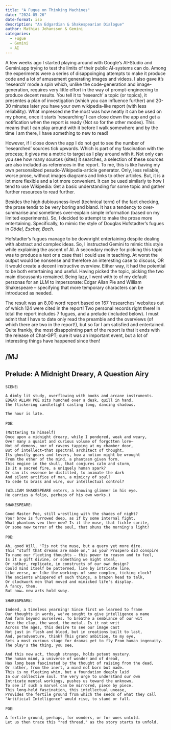 ```yaml
---
title: "A Fugue on Thinking Machines"
date: "2024-05-26"
date-format: iso
description: "An Edgardian & Shakespearian Dialogue"
author: Mathias Johansson & Gemini
categories:
  - Fugue
  - Gemini
  - AI
---
```


A few weeks ago I started playing around with Google's AI-Studio and Gemini.app
trying to test the limits of their public AI-systems can do. Among the
experiments were a series of disappoinging attempts to make it produce code and
a lot of amusement generating images and videos. I also gave it's 'research'
mode a spin which, unlike the code-generation and image-generation, requires
very little effort in the way of prompt-engineering to produce decent results.
You tell it to 'research' a topic (or topics), it presentes a plan of
investigation (which you can influence further) and 20-30 minutes later you
have your own wikipedia-like report (with less reliability). What impressed me
the most was how neatly it can be used on my phone, once it starts
'researching' I can close down the app and get a notification when the report
is ready (Not so for the other modes). This means that I can play around with
it before I walk somewhere and by the time I am there, I have something to new to read!

However, if I close down the app I do not get to see the number of 'researched'
sources tick upwards. Which is part of my fascination with the process; it
gives me a metric to target as I play around with it. Not only can you see how
many sources (sites) it searches, a selection of these sources are also
included as references in the report. To me, this is like having my own
personalized pesudo-Wikipedia-article generator. Only, less reliable, worse
prose, without images diagrams and links to other articles. But, it is a lot
more flexible and a lot more convenient. It can be used similarly to how I tend
to use Wikipedia: Get a basic understanding for some topic and gather further
resources to read further.

Besides the high dubiousness-level (technical term) of the fact checking, the
prose tends to be very boring and bland. It has a tendency to over-summarise
and sometimes over-explain simple information (based on my limited
experiments). So, I decided to attempt to make the prose more entertaining.
Specifically, to mimic the style of Douglas Hofstadter's fugues in _Gödel,
Escher, Bach_.

Hofstadter's fugues manage to be downright entertaining despite dealing with
abstract and complex ideas. So, I instructed Gemini to mimic this style while
explaining the ascent of AI. A secondary motive for picking this topic was to
produce a text or a case that I could use in teaching. At worst the output
would be nonsense and therefore an interesting case to discuss, OR it would
create a decent instructive overview. Either way, it had the potential to be
both entertaining and useful. Having picked the topic, picking the two main
discussants remained. Being lazy, I went with to of my default personas for an
LLM to impersonate: Edgar Allan Pie and William Shakespeare -- specifying that
more temporary characters can be introduced as needed.

The result was an 8,00 word report based on 167 'researches' websites out of which 124 were
cited in the report! Two personal records right there! In total the report
includes 7 fugues, and a prelude (included below). I must admit that I have to
date only read the preamble and the overviews (of which there are two in the
report!), but so far I am satisfied and entertained. Quite frankly, the most
disappointing part of the report is that it ends with the release of Chat-GPT;
sure it was an important event, but a lot of interesting things have happened
since then!


/MJ
---

## Prelude: A Midnight Dreary, A Question Airy


`SCENE`:
```
A dimly lit study, overflowing with books and arcane instruments.
EDGAR ALLAN POE sits hunched over a desk, quill in hand,
the flickering candlelight casting long, dancing shadows.

The hour is late.
```

`POE`:
```
(Muttering to himself)
Once upon a midnight dreary, while I pondered, weak and weary,
Over many a quaint and curious volume of forgotten lore—
Not of demons, nor of ravens tapping at my chamber door,
But of intellect—that spectral architect of thought,
Its ghostly gears and levers, how a notion might be wrought
From the ether of the mind, a phantasm given form.
This engine in the skull, that conjures calm and storm,
Is it a sacred fire, a uniquely human spark?
Or can its essence be distilled, to animate the dark
And silent artifice of man, a mimicry of soul?
To cede to brass and wire, our intellectual control?
```

```
(WILLIAM SHAKESPEARE enters, a knowing glimmer in his eye.
He carries a folio, perhaps of his own works.)
```
`SHAKESPEARE`:

```
Good Master Poe, still wrestling with the shades of night?
Your brow is furrowed deep, as if by some internal fight.
What phantoms vex thee now? Is it the muse, that fickle sprite,
Or some new terror of the soul, that shuns the morning's light?
```

`POE`:
```
Ah, good Will. 'Tis not the muse, but a query yet more dire.
This "stuff that dreams are made on," as your Prospero did conspire
To name our fleeting thoughts – this power to reason and to feel,
Is it a gift divine, or something we might steal,
Or rather, replicate, in constructs of our own design?
Could mind itself be patterned, line by intricate line,
Like verse, or like the workings of some complex, ticking clock?
The ancients whispered of such things, a brazen head to talk,
Or clockwork men that moved and mimicked life's display.
A fancy, then.
But now… new arts hold sway.
```

`SHAKESPEARE`:
```
Indeed, a timeless yearning! Since first we learned to frame
Our thoughts in words, we've sought to give intelligence a name
And form beyond ourselves. To breathe a semblance of our wit
Into the clay, the wood, the metal. Is it not writ
Across the ages, this desire to see our image cast
Not just in flesh and blood, but in creations built to last,
And, peradventure, think? This grand ambition, to my eye,
Sets a most curious stage for dramas yet to fly From human ingenuity.
The play's the thing, you see,

And this new act, though strange, holds potent mystery.
The human mind, a universe of wonder and of dread,
Has long been fascinated by the thought of raising from the dead,
Or rather, from the inert, a mind not born but made.
This is no fleeting whim, but a foundation deeply laid
In our collective soul. The very urge to understand our own
Intricate mental workings, pushes us toward the unknown,
To see if such a marvel can be mirrored, piece by piece.
This long-held fascination, this intellectual unease,
Provides the fertile ground from which the seeds of what they call
"Artificial Intelligence" would rise, to stand or fall.
```

`POE`:
```
A fertile ground, perhaps, for wonders, or for woes untold.
Let us then trace this "red thread," as the story starts to unfold.
```
